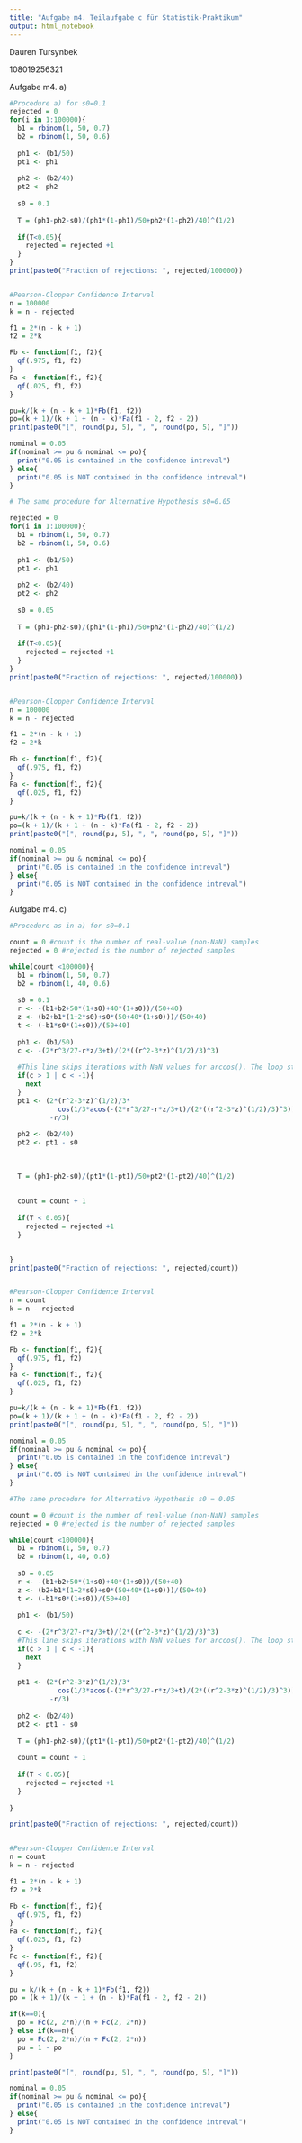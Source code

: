 ---
title: "Aufgabe m4. Teilaufgabe c für Statistik-Praktikum"
output: html_notebook
---

Dauren Tursynbek
\n

108019256321
\n

Aufgabe m4. a)

```{r}
#Procedure a) for s0=0.1
rejected = 0
for(i in 1:100000){
  b1 = rbinom(1, 50, 0.7)
  b2 = rbinom(1, 50, 0.6)
  
  ph1 <- (b1/50)
  pt1 <- ph1
  
  ph2 <- (b2/40)
  pt2 <- ph2
  
  s0 = 0.1
  
  T = (ph1-ph2-s0)/(ph1*(1-ph1)/50+ph2*(1-ph2)/40)^(1/2)
  
  if(T<0.05){
    rejected = rejected +1
  }
}
print(paste0("Fraction of rejections: ", rejected/100000))


#Pearson-Clopper Confidence Interval
n = 100000
k = n - rejected

f1 = 2*(n - k + 1)
f2 = 2*k

Fb <- function(f1, f2){
  qf(.975, f1, f2)
}
Fa <- function(f1, f2){
  qf(.025, f1, f2)
}

pu=k/(k + (n - k + 1)*Fb(f1, f2))
po=(k + 1)/(k + 1 + (n - k)*Fa(f1 - 2, f2 - 2))
print(paste0("[", round(pu, 5), ", ", round(po, 5), "]"))

nominal = 0.05
if(nominal >= pu & nominal <= po){
  print("0.05 is contained in the confidence intreval")
} else{
  print("0.05 is NOT contained in the confidence intreval")
}
```
```{r}
# The same procedure for Alternative Hypothesis s0=0.05

rejected = 0
for(i in 1:100000){
  b1 = rbinom(1, 50, 0.7)
  b2 = rbinom(1, 50, 0.6)
  
  ph1 <- (b1/50)
  pt1 <- ph1
  
  ph2 <- (b2/40)
  pt2 <- ph2
  
  s0 = 0.05
  
  T = (ph1-ph2-s0)/(ph1*(1-ph1)/50+ph2*(1-ph2)/40)^(1/2)
  
  if(T<0.05){
    rejected = rejected +1
  }
}
print(paste0("Fraction of rejections: ", rejected/100000))


#Pearson-Clopper Confidence Interval
n = 100000
k = n - rejected

f1 = 2*(n - k + 1)
f2 = 2*k

Fb <- function(f1, f2){
  qf(.975, f1, f2)
}
Fa <- function(f1, f2){
  qf(.025, f1, f2)
}

pu=k/(k + (n - k + 1)*Fb(f1, f2))
po=(k + 1)/(k + 1 + (n - k)*Fa(f1 - 2, f2 - 2))
print(paste0("[", round(pu, 5), ", ", round(po, 5), "]"))

nominal = 0.05
if(nominal >= pu & nominal <= po){
  print("0.05 is contained in the confidence intreval")
} else{
  print("0.05 is NOT contained in the confidence intreval")
}
```







Aufgabe m4. c)

```{r}
#Procedure as in a) for s0=0.1

count = 0 #count is the number of real-value (non-NaN) samples
rejected = 0 #rejected is the number of rejected samples

while(count <100000){
  b1 = rbinom(1, 50, 0.7)
  b2 = rbinom(1, 40, 0.6)
  
  s0 = 0.1
  r <- -(b1+b2+50*(1+s0)+40*(1+s0))/(50+40)
  z <- (b2+b1*(1+2*s0)+s0*(50+40*(1+s0)))/(50+40)
  t <- (-b1*s0*(1+s0))/(50+40)
  
  ph1 <- (b1/50)
  c <- -(2*r^3/27-r*z/3+t)/(2*((r^2-3*z)^(1/2)/3)^3)
  
  #This line skips iterations with NaN values for arccos(). The loop stops only when 100000 real-value samples are received.
  if(c > 1 | c < -1){
    next
  }
  pt1 <- (2*(r^2-3*z)^(1/2)/3*
            cos(1/3*acos(-(2*r^3/27-r*z/3+t)/(2*((r^2-3*z)^(1/2)/3)^3))+4/3*pi)
          -r/3)
  
  ph2 <- (b2/40)
  pt2 <- pt1 - s0
  
  
  
  T = (ph1-ph2-s0)/(pt1*(1-pt1)/50+pt2*(1-pt2)/40)^(1/2)
  
  
  count = count + 1
    
  if(T < 0.05){
    rejected = rejected +1
  }

  
}
print(paste0("Fraction of rejections: ", rejected/count))


#Pearson-Clopper Confidence Interval
n = count
k = n - rejected

f1 = 2*(n - k + 1)
f2 = 2*k

Fb <- function(f1, f2){
  qf(.975, f1, f2)
}
Fa <- function(f1, f2){
  qf(.025, f1, f2)
}

pu=k/(k + (n - k + 1)*Fb(f1, f2))
po=(k + 1)/(k + 1 + (n - k)*Fa(f1 - 2, f2 - 2))
print(paste0("[", round(pu, 5), ", ", round(po, 5), "]"))

nominal = 0.05
if(nominal >= pu & nominal <= po){
  print("0.05 is contained in the confidence intreval")
} else{
  print("0.05 is NOT contained in the confidence intreval")
}

```

```{r}
#The same procedure for Alternative Hypothesis s0 = 0.05

count = 0 #count is the number of real-value (non-NaN) samples
rejected = 0 #rejected is the number of rejected samples

while(count <100000){
  b1 = rbinom(1, 50, 0.7)
  b2 = rbinom(1, 40, 0.6)
  
  s0 = 0.05
  r <- -(b1+b2+50*(1+s0)+40*(1+s0))/(50+40)
  z <- (b2+b1*(1+2*s0)+s0*(50+40*(1+s0)))/(50+40)
  t <- (-b1*s0*(1+s0))/(50+40)
  
  ph1 <- (b1/50)
  
  c <- -(2*r^3/27-r*z/3+t)/(2*((r^2-3*z)^(1/2)/3)^3)
  #This line skips iterations with NaN values for arccos(). The loop stops only when 100000 real-value samples are received.
  if(c > 1 | c < -1){
    next
  }
  
  pt1 <- (2*(r^2-3*z)^(1/2)/3*
            cos(1/3*acos(-(2*r^3/27-r*z/3+t)/(2*((r^2-3*z)^(1/2)/3)^3))+4/3*pi)
          -r/3)
  
  ph2 <- (b2/40)
  pt2 <- pt1 - s0
  
  T = (ph1-ph2-s0)/(pt1*(1-pt1)/50+pt2*(1-pt2)/40)^(1/2)
  
  count = count + 1
    
  if(T < 0.05){
    rejected = rejected +1
  }
  
}

print(paste0("Fraction of rejections: ", rejected/count))


#Pearson-Clopper Confidence Interval
n = count
k = n - rejected

f1 = 2*(n - k + 1)
f2 = 2*k

Fb <- function(f1, f2){
  qf(.975, f1, f2)
}
Fa <- function(f1, f2){
  qf(.025, f1, f2)
}
Fc <- function(f1, f2){
  qf(.95, f1, f2)
}

pu = k/(k + (n - k + 1)*Fb(f1, f2))
po = (k + 1)/(k + 1 + (n - k)*Fa(f1 - 2, f2 - 2))

if(k==0){
  po = Fc(2, 2*n)/(n + Fc(2, 2*n))
} else if(k==n){
  po = Fc(2, 2*n)/(n + Fc(2, 2*n))
  pu = 1 - po
}

print(paste0("[", round(pu, 5), ", ", round(po, 5), "]"))

nominal = 0.05
if(nominal >= pu & nominal <= po){
  print("0.05 is contained in the confidence intreval")
} else{
  print("0.05 is NOT contained in the confidence intreval")
}

```















